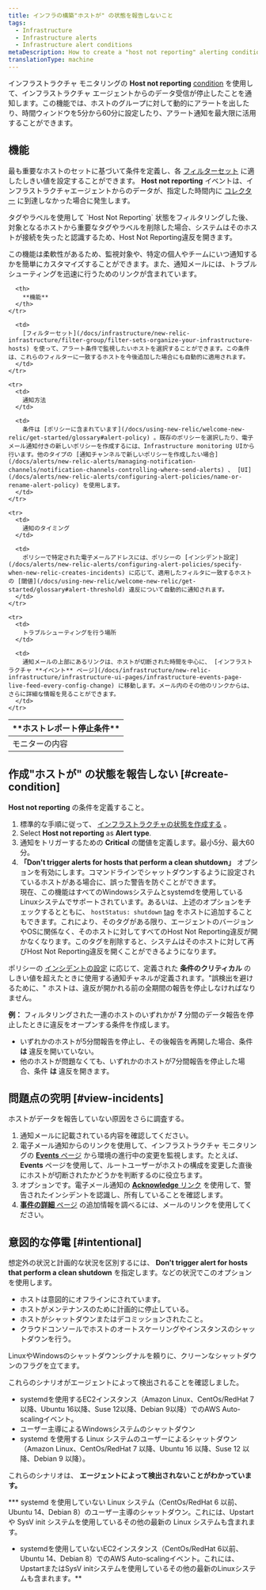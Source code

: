```yaml
---
title: インフラの構築"ホストが" の状態を報告しないこと
tags:
  - Infrastructure
  - Infrastructure alerts
  - Infrastructure alert conditions
metaDescription: How to create a "host not reporting" alerting condition for infrastructure monitoring.
translationType: machine
---
```


インフラストラクチャ モニタリングの **Host not reporting** [condition](/docs/infrastructure/new-relic-infrastructure/configuration/infrastructure-alerts-add-edit-or-view-host-alert-information) を使用して、インフラストラクチャ エージェントからのデータ受信が停止したことを通知します。この機能では、ホストのグループに対して動的にアラートを出したり、時間ウィンドウを5分から60分に設定したり、アラート通知を最大限に活用することができます。

## 機能

最も重要なホストのセットに基づいて条件を定義し、各 [フィルターセット](/docs/infrastructure/new-relic-infrastructure/filter-group/filter-sets-organize-your-infrastructure-hosts) に適したしきい値を設定することができます。 **Host not reporting** イベントは、インフラストラクチャエージェントからのデータが、指定した時間内に [コレクター](/docs/accounts-partnerships/education/getting-started-new-relic/glossary#collector) に到達しなかった場合に発生します。

<Callout variant="caution">
  タグやラベルを使用して `Host Not Reporting` 状態をフィルタリングした後、対象となるホストから重要なタグやラベルを削除した場合、システムはそのホストが接続を失ったと認識するため、Host Not Reporting違反を開きます。
</Callout>

この機能は柔軟性があるため、監視対象や、特定の個人やチームにいつ通知するかを簡単にカスタマイズすることができます。また、通知メールには、トラブルシューティングを迅速に行うためのリンクが含まれています。

<table>
  <thead>
    <tr>
      <th style={{ width: "200px" }}>
        **ホストレポート停止条件**
      </th>

      <th>
        **機能**
      </th>
    </tr>
  </thead>

  <tbody>
    <tr>
      <td>
        モニターの内容
      </td>

      <td>
        [フィルターセット](/docs/infrastructure/new-relic-infrastructure/filter-group/filter-sets-organize-your-infrastructure-hosts) を使って、アラート条件で監視したいホストを選択することができます。この条件は、これらのフィルターに一致するホストを今後追加した場合にも自動的に適用されます。
      </td>
    </tr>

    <tr>
      <td>
        通知方法
      </td>

      <td>
        条件は [ポリシーに含まれています](/docs/using-new-relic/welcome-new-relic/get-started/glossary#alert-policy) 。既存のポリシーを選択したり、電子メール通知付きの新しいポリシーを作成するには、Infrastructure monitoring UIから行います。他のタイプの [通知チャンネルで新しいポリシーを作成したい場合](/docs/alerts/new-relic-alerts/managing-notification-channels/notification-channels-controlling-where-send-alerts) 、 [UI](/docs/alerts/new-relic-alerts/configuring-alert-policies/name-or-rename-alert-policy) を使用します。
      </td>
    </tr>

    <tr>
      <td>
        通知のタイミング
      </td>

      <td>
        ポリシーで特定された電子メールアドレスには、ポリシーの [インシデント設定](/docs/alerts/new-relic-alerts/configuring-alert-policies/specify-when-new-relic-creates-incidents) に応じて、適用したフィルタに一致するホストの [閾値](/docs/using-new-relic/welcome-new-relic/get-started/glossary#alert-threshold) 違反について自動的に通知されます。
      </td>
    </tr>

    <tr>
      <td>
        トラブルシューティングを行う場所
      </td>

      <td>
        通知メールの上部にあるリンクは、ホストが切断された時間を中心に、 [インフラストラクチャ **イベント** ページ](/docs/infrastructure/new-relic-infrastructure/infrastructure-ui-pages/infrastructure-events-page-live-feed-every-config-change) に移動します。メール内のその他のリンクからは、さらに詳細な情報を見ることができます。
      </td>
    </tr>
  </tbody>
</table>

## 作成"ホストが" の状態を報告しない [#create-condition]

**Host not reporting** の条件を定義すること。

1. 標準的な手順に従って、 [インフラストラクチャの状態を作成する](/docs/infrastructure/new-relic-infrastructure/configuration/infrastructure-alerts-add-edit-or-view-host-alert-information) 。
2. Select **Host not reporting** as **Alert type**.
3. 通知をトリガーするための **Critical** の閾値を定義します。最小5分、最大60分。
4. **「Don't trigger alerts for hosts that perform a clean shutdown」** オプションを有効にします。コマンドラインでシャットダウンするように設定されているホストがある場合に、誤った警告を防ぐことができます。  
   現在、この機能はすべてのWindowsシステムとsystemdを使用しているLinuxシステムでサポートされています。あるいは、上述のオプションをチェックするとともに、 `hostStatus: shutdown` [tag](/docs/new-relic-one/use-new-relic-one/core-concepts/use-tags-help-organize-find-your-data/) をホストに追加することもできます。これにより、そのタグがある限り、エージェントのバージョンやOSに関係なく、そのホストに対してすべてのHost Not Reporting違反が開かなくなります。このタグを削除すると、システムはそのホストに対して再びHost Not Reporting違反を開くことができるようになります。

ポリシーの [インシデントの設定](/docs/alerts/new-relic-alerts/configuring-alert-policies/specify-when-new-relic-creates-incidents) に応じて、定義された **条件のクリティカル** のしきい値を超えたときに使用する通知チャネルが定義されます。"誤検出を避けるために、" ホストは、違反が開かれる前の全期間の報告を停止しなければなりません。

**例：** フィルタリングされた一連のホストのいずれかが **7** 分間のデータ報告を停止したときに違反をオープンする条件を作成します。

* いずれかのホストが5分間報告を停止し、その後報告を再開した場合、条件 **は** 違反を開いていない。
* 他のホストが問題なくても、いずれかのホストが7分間報告を停止した場合、条件 **は** 違反を開きます。

## 問題点の究明 [#view-incidents]

ホストがデータを報告していない原因をさらに調査する。

1. 通知メールに記載されている内容を確認してください。
2. 電子メール通知からのリンクを使用して、インフラストラクチャ モニタリングの [**Events** ページ](/docs/infrastructure/new-relic-infrastructure/infrastructure-ui-pages/infrastructure-events-page-live-feed-every-config-change) から環境の進行中の変更を監視します。たとえば、 **Events** ページを使用して、ルートユーザーがホストの構成を変更した直後にホストが切断されたかどうかを判断するのに役立ちます。
3. オプションです。電子メール通知の [**Acknowledge** リンク](/docs/alerts/new-relic-alerts/reviewing-alert-incidents/acknowledge-alert-incidents) を使用して、警告されたインシデントを認識し、所有していることを確認します。
4. [**事件の詳細** ページ](/docs/alerts/new-relic-alerts/reviewing-alert-incidents/view-incident-violation-details) の追加情報を調べるには、メールのリンクを使用してください。

## 意図的な停電 [#intentional]

想定外の状況と計画的な状況を区別するには、 **Don't trigger alert for hosts that perform a clean shutdown** を指定します。などの状況でこのオプションを使用します。

* ホストは意図的にオフラインにされています。
* ホストがメンテナンスのために計画的に停止している。
* ホストがシャットダウンまたはデコミッションされたこと。
* クラウドコンソールでホストのオートスケーリングやインスタンスのシャットダウンを行う。

LinuxやWindowsのシャットダウンシグナルを頼りに、クリーンなシャットダウンのフラグを立てます。

これらのシナリオがエージェントによって検出されることを確認しました。

* systemdを使用するEC2インスタンス（Amazon Linux、CentOs/RedHat 7以降、Ubuntu 16以降、Suse 12以降、Debian 9以降）でのAWS Auto-scalingイベント。
* ユーザー主導によるWindowsシステムのシャットダウン
* systemd を使用する Linux システムのユーザーによるシャットダウン（Amazon Linux、CentOs/RedHat 7 以降、Ubuntu 16 以降、Suse 12 以降、Debian 9 以降）。

これらのシナリオは、 **エージェントによって検出されないことがわかっています。**

\*\*\* systemd を使用していない Linux システム（CentOs/RedHat 6 以前、Ubuntu 14、Debian 8）のユーザー主導のシャットダウン。これには、Upstart や SysV init システムを使用しているその他の最新の Linux システムも含まれます。

* systemdを使用していないEC2インスタンス（CentOs/RedHat 6以前、Ubuntu 14、Debian 8）でのAWS Auto-scalingイベント。これには、UpstartまたはSysV initシステムを使用しているその他の最新のLinuxシステムも含まれます。\*\*
